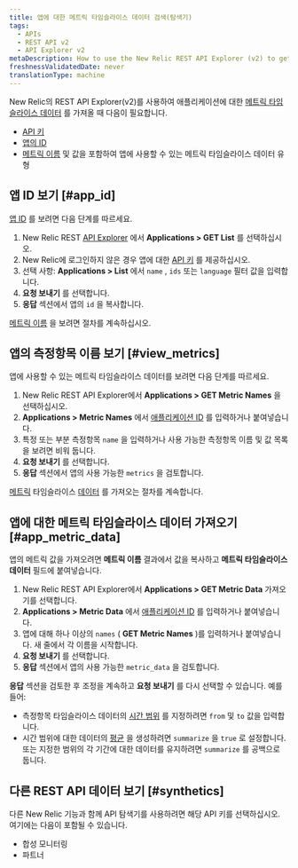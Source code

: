 ```yaml
---
title: 앱에 대한 메트릭 타임슬라이스 데이터 검색(탐색기)
tags:
  - APIs
  - REST API v2
  - API Explorer v2
metaDescription: How to use the New Relic REST API Explorer (v2) to get metric data for your application.
freshnessValidatedDate: never
translationType: machine
---
```


New Relic의 REST API Explorer(v2)를 사용하여 애플리케이션에 대한 [메트릭 타임슬라이스 데이터](/docs/telemetry-data-platform/ingest-manage-data/understand-data/new-relic-data-types#timeslice-data) 를 가져올 때 다음이 필요합니다.

* [API 키](/docs/apis/rest-api-v2/getting-started/introduction-new-relic-rest-api-v2#api_key)
* [앱의 ID](#app_id)
* [메트릭 이름](#view_metrics) 및 값을 포함하여 앱에 사용할 수 있는 메트릭 타임슬라이스 데이터 유형

## 앱 ID 보기 [#app_id]

[앱 ID](/docs/apm/apis/requirements/identification-code) 를 보려면 다음 단계를 따르세요.

1. New Relic REST [API Explorer](https://rpm.newrelic.com/api/explore "링크가 새 창에서 열립니다.") 에서 **Applications > GET List** 를 선택하십시오.
2. New Relic에 로그인하지 않은 경우 앱에 대한 [API 키](/docs/apis/rest-api-v2/requirements/rest-api-key#viewing) 를 제공하십시오.
3. 선택 사항: **Applications > List** 에서 `name` , `ids` 또는 `language` 필터 값을 입력합니다.
4. **요청 보내기** 를 선택합니다.
5. **응답** 섹션에서 앱의 `id` 을 복사합니다.

[메트릭 이름](#view_metrics) 을 보려면 절차를 계속하십시오.

## 앱의 측정항목 이름 보기 [#view_metrics]

앱에 사용할 수 있는 메트릭 타임슬라이스 데이터를 보려면 다음 단계를 따르세요.

1. New Relic REST API Explorer에서 **Applications > GET Metric Names** 을 선택하십시오.
2. **Applications > Metric Names** 에서 [애플리케이션 ID](/docs/apm/apis/requirements/identification-code) 를 입력하거나 붙여넣습니다.
3. 특정 또는 부분 측정항목 `name` 을 입력하거나 사용 가능한 측정항목 이름 및 값 목록을 보려면 비워 둡니다.
4. **요청 보내기** 를 선택합니다.
5. **응답** 섹션에서 앱의 사용 가능한 `metrics` 을 검토합니다.

[메트릭](#app_metric_data) 타임슬라이스 [데이터](#app_metric_data) 를 가져오는 절차를 계속합니다.

## 앱에 대한 메트릭 타임슬라이스 데이터 가져오기 [#app_metric_data]

앱의 메트릭 값을 가져오려면 **메트릭 이름** 결과에서 값을 복사하고 **메트릭 타임슬라이스 데이터** 필드에 붙여넣습니다.

1. New Relic REST API Explorer에서 **Applications > GET Metric Data** 가져오기를 선택합니다.
2. **Applications > Metric Data** 에서 [애플리케이션 ID](/docs/apm/apis/requirements/identification-code) 를 입력하거나 붙여넣습니다.
3. 앱에 대해 하나 이상의 `names` ( **GET Metric Names** )를 입력하거나 붙여넣습니다. 새 줄에서 각 이름을 시작합니다.
4. **요청 보내기** 를 선택합니다.
5. **응답** 섹션에서 앱의 사용 가능한 `metric_data` 을 검토합니다.

**응답** 섹션을 검토한 후 조정을 계속하고 **요청 보내기** 를 다시 선택할 수 있습니다. 예를 들어:

* 측정항목 타임슬라이스 데이터의 [시간 범위](/docs/apm/apis/api-v2-examples/specifying-time-range-api-v2) 를 지정하려면 `from` 및 `to` 값을 입력합니다.
* 시간 범위에 대한 데이터의 [평균](/docs/apm/apis/requirements/calculating-average-metric-values-summarize) 을 생성하려면 `summarize` 을 `true` 로 설정합니다. 또는 지정한 범위의 각 기간에 대한 데이터를 유지하려면 `summarize` 를 공백으로 둡니다.

## 다른 REST API 데이터 보기 [#synthetics]

다른 New Relic 기능과 함께 API 탐색기를 사용하려면 해당 API 키를 선택하십시오. 여기에는 다음이 포함될 수 있습니다.

* 합성 모니터링
* 파트너